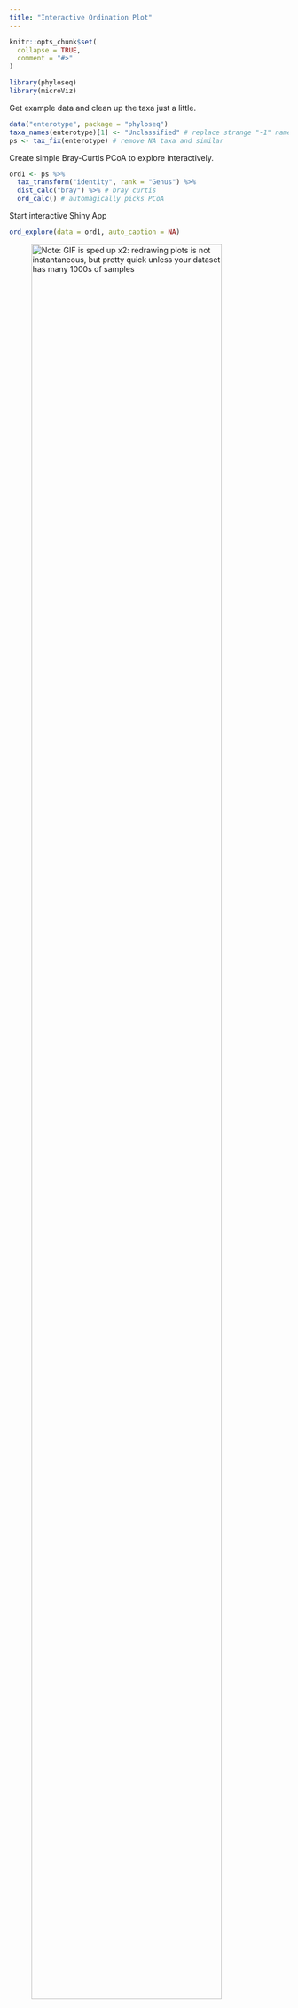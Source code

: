 ```yaml
---
title: "Interactive Ordination Plot"
---
```


```r
knitr::opts_chunk$set(
  collapse = TRUE,
  comment = "#>"
)
```

```r
library(phyloseq)
library(microViz)
```

Get example data and clean up the taxa just a little.

```r
data("enterotype", package = "phyloseq")
taxa_names(enterotype)[1] <- "Unclassified" # replace strange "-1" name
ps <- tax_fix(enterotype) # remove NA taxa and similar
```

Create simple Bray-Curtis PCoA to explore interactively.

```r
ord1 <- ps %>%
  tax_transform("identity", rank = "Genus") %>% 
  dist_calc("bray") %>% # bray curtis
  ord_calc() # automagically picks PCoA
```

Start interactive Shiny App

``` r
ord_explore(data = ord1, auto_caption = NA)
```

![Note: GIF is sped up x2: redrawing plots is not instantaneous, but pretty quick unless your dataset has many 1000s of samples](../../man/figures/20210329_ord_explore_dev_x2.gif){width=90%}

# Session info
```r
devtools::session_info()
```


